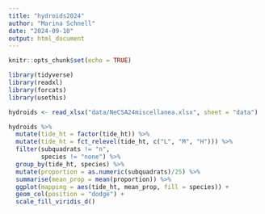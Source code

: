 ```yaml
---
title: "hydroids2024"
author: "Marina Schnell"
date: "2024-09-10"
output: html_document
---
```


```r
knitr::opts_chunk$set(echo = TRUE)
```

```r
library(tidyverse)
library(readxl)
library(forcats)
library(usethis)
```

```r
hydroids <- read_xlsx("data/NeCSA24miscellanea.xlsx", sheet = "data")
```

```r
hydroids %>%
  mutate(tide_ht = factor(tide_ht)) %>%
  mutate(tide_ht = fct_relevel(tide_ht, c("L", "M", "H"))) %>%
  filter(subquadrats != "n",
         species != "none") %>%
  group_by(tide_ht, species) %>%
  mutate(proportion = as.numeric(subquadrats)/25) %>%
  summarise(mean_prop = mean(proportion)) %>%
  ggplot(mapping = aes(tide_ht, mean_prop, fill = species)) +
  geom_col(position = "dodge") +
  scale_fill_viridis_d()
```
